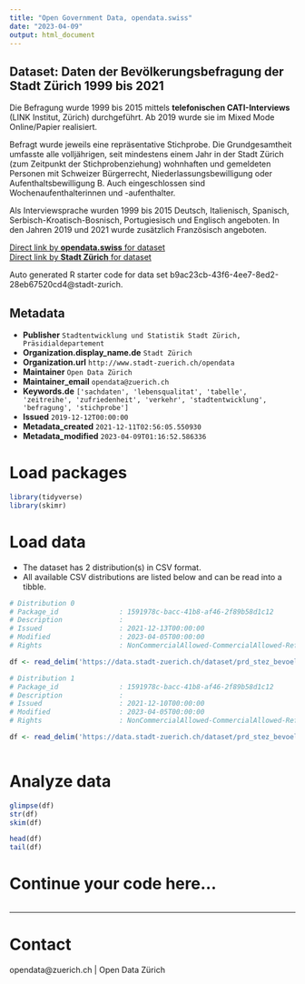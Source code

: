 ```yaml
---
title: "Open Government Data, opendata.swiss"
date: "2023-04-09"
output: html_document
---
```


## Dataset: Daten der Bevölkerungsbefragung der Stadt Zürich 1999 bis 2021

Die Befragung wurde 1999 bis 2015 mittels **telefonischen CATI-Interviews** (LINK Institut, Zürich) durchgeführt. Ab 2019 wurde sie im Mixed Mode Online/Papier realisiert.

Befragt wurde jeweils eine repräsentative Stichprobe. Die Grundgesamtheit umfasste alle volljährigen, seit mindestens einem Jahr in der Stadt Zürich (zum Zeitpunkt der Stichprobenziehung) wohnhaften und gemeldeten Personen mit Schweizer Bürgerrecht, Niederlassungsbewilligung oder Aufenthaltsbewilligung B. Auch eingeschlossen sind Wochenaufenthalterinnen und -aufenthalter. 

Als Interviewsprache wurden 1999 bis 2015 Deutsch, Italienisch, Spanisch, Serbisch-Kroatisch-Bosnisch, Portugiesisch und Englisch angeboten. In den Jahren 2019 und 2021 wurde zusätzlich Französisch angeboten.


[Direct link by **opendata.swiss** for dataset](https://opendata.swiss/de/dataset/daten-der-bevolkerungsbefragung-der-stadt-zurich-1999-bis-20191)<br>
[Direct link by **Stadt Zürich** for dataset](https://data.stadt-zuerich.ch/dataset/prd_stez_bevoelkerungsbefragungen_seit1999_od4731)

Auto generated R starter code for data set b9ac23cb-43f6-4ee7-8ed2-28eb67520cd4@stadt-zurich.

## Metadata

- **Publisher** `Stadtentwicklung und Statistik Stadt Zürich, Präsidialdepartement`
- **Organization.display_name.de** `Stadt Zürich`
- **Organization.url** `http://www.stadt-zuerich.ch/opendata`
- **Maintainer** `Open Data Zürich`
- **Maintainer_email** `opendata@zuerich.ch`
- **Keywords.de** `['sachdaten', 'lebensqualitat', 'tabelle', 'zeitreihe', 'zufriedenheit', 'verkehr', 'stadtentwicklung', 'befragung', 'stichprobe']`
- **Issued** `2019-12-12T00:00:00`
- **Metadata_created** `2021-12-11T02:56:05.550930`
- **Metadata_modified** `2023-04-09T01:16:52.586336`


# Load packages

```r

library(tidyverse)
library(skimr)

```

# Load data

-   The dataset has 2 distribution(s) in CSV format.
-   All available CSV distributions are listed below and can be read into a tibble.

```r

# Distribution 0
# Package_id               : 1591978c-bacc-41b8-af46-2f89b58d1c12
# Description              : 
# Issued                   : 2021-12-13T00:00:00
# Modified                 : 2023-04-05T00:00:00
# Rights                   : NonCommercialAllowed-CommercialAllowed-ReferenceNotRequired

df <- read_delim('https://data.stadt-zuerich.ch/dataset/prd_stez_bevoelkerungsbefragungen_seit1999_od4731/download/codeliste_bvb_ogd.csv')

# Distribution 1
# Package_id               : 1591978c-bacc-41b8-af46-2f89b58d1c12
# Description              : 
# Issued                   : 2021-12-10T00:00:00
# Modified                 : 2023-04-05T00:00:00
# Rights                   : NonCommercialAllowed-CommercialAllowed-ReferenceNotRequired

df <- read_delim('https://data.stadt-zuerich.ch/dataset/prd_stez_bevoelkerungsbefragungen_seit1999_od4731/download/BEV473OD4731.csv')



```

# Analyze data

```r

glimpse(df)
str(df)
skim(df)

head(df)
tail(df)

```

# Continue your code here...

```r

```

------------------------------------------------------------------------

# Contact

opendata@zuerich.ch | Open Data Zürich
